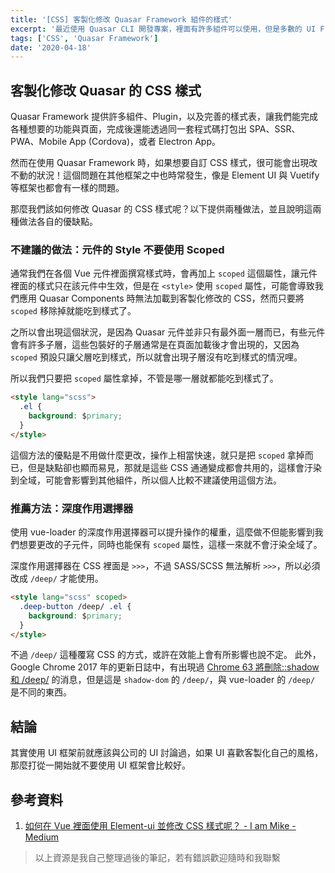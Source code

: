 ```yaml
---
title: '[CSS] 客製化修改 Quasar Framework 組件的樣式'
excerpt: '最近使用 Quasar CLI 開發專案，裡面有許多組件可以使用，但是多數的 UI Framework 提供的組件都是層層包裝好的，有些組件的 CSS 樣式甚至會使用 important 來製作，導致我們難以覆寫或修改。這邊要介紹在 Quasar Framework 之中該如何強硬地修改 CSS 樣式，來客製化 Quasar 提供的組件。'
tags: ['CSS', 'Quasar Framework']
date: '2020-04-18'
---
```


## 客製化修改 Quasar 的 CSS 樣式

Quasar Framework 提供許多組件、Plugin，以及完善的樣式表，讓我們能完成各種想要的功能與頁面，完成後還能透過同一套程式碼打包出 SPA、SSR、PWA、Mobile App (Cordova)，或者 Electron App。

然而在使用 Quasar Framework 時，如果想要自訂 CSS 樣式，很可能會出現改不動的狀況！這個問題在其他框架之中也時常發生，像是 Element UI 與 Vuetify 等框架也都會有一樣的問題。

那麼我們該如何修改 Quasar 的 CSS 樣式呢？以下提供兩種做法，並且說明這兩種做法各自的優缺點。

### 不建議的做法：元件的 Style 不要使用 Scoped

通常我們在各個 Vue 元件裡面撰寫樣式時，會再加上 `scoped` 這個屬性，讓元件裡面的樣式只在該元件中生效，但是在 `<style>` 使用 `scoped` 屬性，可能會導致我們應用 Quasar Components 時無法加載到客製化修改的 CSS，然而只要將 `scoped` 移除掉就能吃到樣式了。

之所以會出現這個狀況，是因為 Quasar 元件並非只有最外面一層而已，有些元件會有許多子層，這些包裝好的子層通常是在頁面加載後才會出現的，又因為 `scoped` 預設只讓父層吃到樣式，所以就會出現子層沒有吃到樣式的情況哩。

所以我們只要把 `scoped` 屬性拿掉，不管是哪一層就都能吃到樣式了。

```html
<style lang="scss">
  .el {
    background: $primary;
  }
</style>
```

這個方法的優點是不用做什麼更改，操作上相當快速，就只是把 `scoped` 拿掉而已，但是缺點卻也顯而易見，那就是這些 CSS 通通變成都會共用的，這樣會汙染到全域，可能會影響到其他組件，所以個人比較不建議使用這個方法。

### 推薦方法：深度作用選擇器

使用 vue-loader 的深度作用選擇器可以提升操作的權重，這麼做不但能影響到我們想要更改的子元件，同時也能保有 `scoped` 屬性，這樣一來就不會汙染全域了。

深度作用選擇器在 CSS 裡面是 `>>>`，不過 SASS/SCSS 無法解析 `>>>`，所以必須改成 `/deep/` 才能使用。

```html
<style lang="scss" scoped>
  .deep-button /deep/ .el {
    background: $primary;
  }
</style>
```

不過 `/deep/` 這種覆寫 CSS 的方式，或許在效能上會有所影響也說不定。
此外，Google Chrome 2017 年的更新日誌中，有出現過 [Chrome 63 將刪除::shadow 和 /deep/](https://developers.google.com/web/updates/2017/10/remove-shadow-piercing?hl=zh-tw) 的消息，但是這是 `shadow-dom` 的 `/deep/`，與 vue-loader 的 `/deep/` 是不同的東西。

## 結論

其實使用 UI 框架前就應該與公司的 UI 討論過，如果 UI 喜歡客製化自己的風格，那麼打從一開始就不要使用 UI 框架會比較好。

## 參考資料

1. [如何在 Vue 裡面使用 Element-ui 並修改 CSS 樣式呢？ - I am Mike - Medium](https://medium.com/i-am-mike/%E5%A6%82%E4%BD%95%E5%9C%A8vue%E8%A3%A1%E9%9D%A2%E4%BD%BF%E7%94%A8element-ui%E4%B8%A6%E4%BF%AE%E6%94%B9css%E6%A8%A3%E5%BC%8F%E5%91%A2-f11c1e05787f)

> 以上資源是我自己整理過後的筆記，若有錯誤歡迎隨時和我聯繫
